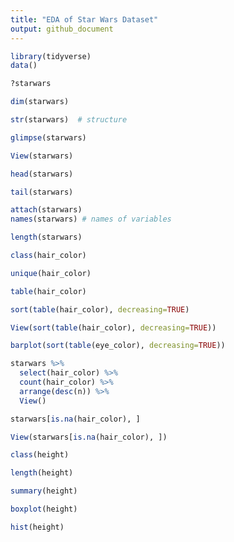 ```yaml
---
title: "EDA of Star Wars Dataset"
output: github_document
---
```


```r
library(tidyverse)
data()
```

```r
?starwars
```

```r
dim(starwars)
```

```r
str(starwars)  # structure
```

```r
glimpse(starwars)
```

```r
View(starwars)
```

```r
head(starwars)
```

```r
tail(starwars)
```

```r
attach(starwars)
names(starwars) # names of variables
```

```r
length(starwars)
```

```r
class(hair_color)
```

```r
unique(hair_color)
```

```r
table(hair_color)
```

```r
sort(table(hair_color), decreasing=TRUE)
```

```r
View(sort(table(hair_color), decreasing=TRUE))
```

```r
barplot(sort(table(eye_color), decreasing=TRUE))
```

```r
starwars %>%
  select(hair_color) %>%
  count(hair_color) %>%
  arrange(desc(n)) %>%
  View()
```

```r
starwars[is.na(hair_color), ]
```

```r
View(starwars[is.na(hair_color), ])
```

```r
class(height)
```

```r
length(height)
```

```r
summary(height)
```

```r
boxplot(height)
```

```r
hist(height)
```

```r

```

```r

```

```r

```

```r

```
